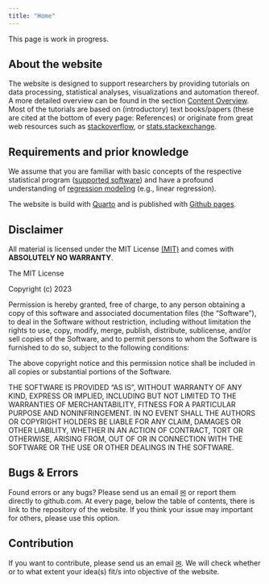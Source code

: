 ---
title: "Home"
---

:::{.callout-warning}
This page is work in progress.
:::

## About the website

The website is designed to support researchers by providing tutorials on data processing, statistical analyses, visualizations and automation thereof. A more detailed overview can be found in the section [Content Overview](index-content.qmd). Most of the tutorials are based on (introductory) text books/papers (these are cited at the bottom of every page: References) or originate from great web resources such as [stackoverflow](https://stackoverflow.com/), or [stats.stackexchange](https://stats.stackexchange.com/).

## Requirements and prior knowledge

We assume that you are familiar with basic concepts of the respective statistical program ([supported software](index-software.qmd)) and have a profound understanding of [regression modeling](https://en.wikipedia.org/wiki/Regression_analysis) (e.g., linear regression).

The website is build with [Quarto](quarto.org) and is published with [Github pages](https://pages.github.com/).

## Disclaimer

All material is licensed under the MIT License [(MIT)](https://en.wikipedia.org/wiki/MIT_License) and comes with **ABSOLUTELY NO WARRANTY**. 

:::{.callout-important collapse="false"}
The MIT License

Copyright (c) 2023

Permission is hereby granted, free of charge, to any person obtaining a copy of this software and associated documentation files (the "Software"), to deal in the Software without restriction, including without limitation the rights to use, copy, modify, merge, publish, distribute, sublicense, and/or sell copies of the Software, and to permit persons to whom the Software is furnished to do so, subject to the following conditions:

The above copyright notice and this permission notice shall be included in all copies or substantial portions of the Software.

THE SOFTWARE IS PROVIDED "AS IS", WITHOUT WARRANTY OF ANY KIND, EXPRESS OR IMPLIED, INCLUDING BUT NOT LIMITED TO THE WARRANTIES OF MERCHANTABILITY, FITNESS FOR A PARTICULAR PURPOSE AND NONINFRINGEMENT. IN NO EVENT SHALL THE AUTHORS OR COPYRIGHT HOLDERS BE LIABLE FOR ANY CLAIM, DAMAGES OR OTHER LIABILITY, WHETHER IN AN ACTION OF CONTRACT, TORT OR OTHERWISE, ARISING FROM, OUT OF OR IN CONNECTION WITH THE SOFTWARE OR THE USE OR OTHER DEALINGS IN THE SOFTWARE.

:::

## Bugs & Errors

Found errors or any bugs? Please send us an email [&#9993;](mailto:sven.rieger@uni-tuebingen.de) or report them directly to github.com. At every page, below the table of contents, there is link to the repository of the website. If you think your issue may important for others, please use this option. 
 
## Contribution
 
If you want to contribute, please send us an email [&#9993;](mailto:sven.rieger@uni-tuebingen.de). We will check whether or to what extent your idea(s) fit/s into objective of the website.


